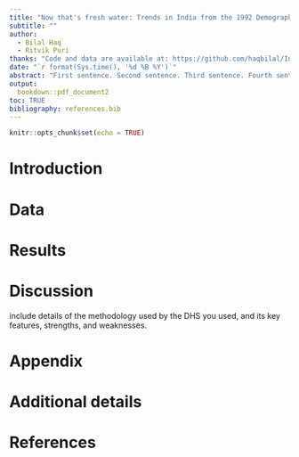 ```yaml
---
title: "Now that's fresh water: Trends in India from the 1992 Demographic and Health Survey"
subtitle: ""
author: 
  - Bilal Haq
  - Ritvik Puri
thanks: "Code and data are available at: https://github.com/haqbilal/India-1992-DHS-State-Findings"
date: "`r format(Sys.time(), '%d %B %Y')`"
abstract: "First sentence. Second sentence. Third sentence. Fourth sentence."
output:
  bookdown::pdf_document2
toc: TRUE
bibliography: references.bib
---
```


```r
knitr::opts_chunk$set(echo = TRUE)
```

# Introduction



# Data



# Results



# Discussion

include details of the methodology used by the DHS you used, and its key features, strengths, and weaknesses.

\newpage



\appendix



# Appendix {-}



# Additional details


\newpage


# References



